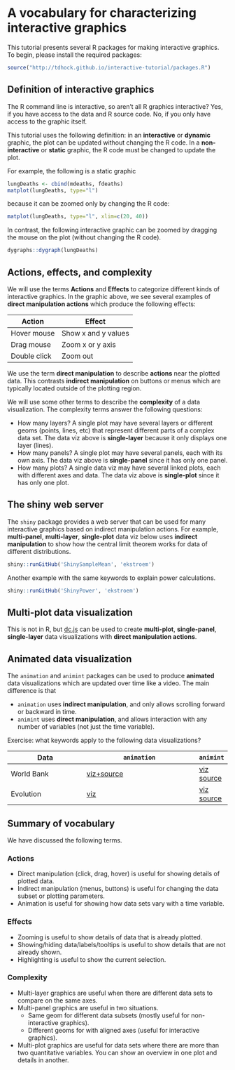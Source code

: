 # A vocabulary for characterizing interactive graphics

This tutorial presents several R packages for making interactive
graphics. To begin, please install the required packages:

```r
source("http://tdhock.github.io/interactive-tutorial/packages.R")
```

## Definition of interactive graphics

The R command line is interactive, so aren't all R graphics
interactive? Yes, if you have access to the data and R source
code. No, if you only have access to the graphic itself.

This tutorial uses the following definition: in an **interactive** or
**dynamic** graphic, the plot can be updated without changing the R
code. In a **non-interactive** or **static** graphic, the R code must
be changed to update the plot.

For example, the following is a static graphic

```r
lungDeaths <- cbind(mdeaths, fdeaths)
matplot(lungDeaths, type="l")
```

because it can be zoomed only by changing the R code:

```r
matplot(lungDeaths, type="l", xlim=c(20, 40))
```

In contrast, the following interactive graphic can be zoomed by
dragging the mouse on the plot (without changing the R code).

```r
dygraphs::dygraph(lungDeaths)
```

## Actions, effects, and complexity

We will use the terms **Actions** and **Effects** to categorize
different kinds of interactive graphics. In the graphic above, we see
several examples of **direct manipulation actions** which produce the
following effects:

| Action | Effect     |
|--------|------------|
| Hover mouse | Show x and y values |
| Drag mouse | Zoom x or y axis |
| Double click | Zoom out |

We use the term **direct manipulation** to describe **actions** near
the plotted data. This contrasts **indirect manipulation** on buttons
or menus which are typically located outside of the plotting region.

We will use some other terms to describe the **complexity** of a data
visualization. The complexity terms answer the following questions:

* How many layers? A single plot may have several layers or different
  geoms (points, lines, etc) that represent different parts of a
  complex data set. The data viz above is **single-layer** because it
  only displays one layer (lines).
* How many panels? A single plot may have several panels, each with
  its own axis. The data viz above is **single-panel** since it has
  only one panel.
* How many plots? A single data viz may have several linked plots,
  each with different axes and data. The data viz above is
  **single-plot** since it has only one plot.
  
## The shiny web server

The `shiny` package provides a web server that can be used for many
interactive graphics based on indirect manipulation actions. For
example, **multi-panel**, **multi-layer**, **single-plot** data viz
below uses **indirect manipulation** to show how the central limit
theorem works for data of different distributions.

```r
shiny::runGitHub('ShinySampleMean', 'ekstroem')
```

Another example with the same keywords to explain power calculations.

```r
shiny::runGitHub('ShinyPower', 'ekstroem')
```

## Multi-plot data visualization

This is not in R, but [dc.js](http://dc-js.github.io/dc.js/) can be
used to create **multi-plot**, **single-panel**, **single-layer** data
visualizations with **direct manipulation actions**.

## Animated data visualization

The `animation` and `animint` packages can be used to produce
**animated** data visualizations which are updated over time like a
video. The main difference is that

* `animation` uses **indirect manipulation**, and only allows
  scrolling forward or backward in time.
* `animint` uses **direct manipulation**, and allows interaction with
  any number of variables (not just the time variable).
  
Exercise: what keywords apply to the following data visualizations?

| Data | `animation`     | `animint` |
|--------|------------|--|
| World Bank | [viz+source](http://www.ggplot2-exts.org/gganimate.html) |[viz](http://cbio.ensmp.fr/~thocking/WorldBank-facets/) [source](https://github.com/tdhock/animint/blob/master/inst/examples/WorldBank-facets.R)| 
| Evolution | [viz](http://nicholsonppp.r-forge.r-project.org/2009-08-19/index.htm) |  [viz](http://cbio.ensmp.fr/~thocking/animint-evolution-plots/) [source](https://github.com/tdhock/animint/blob/master/inst/examples/evolution.R) | 

## Summary of vocabulary

We have discussed the following terms.

### Actions

* Direct manipulation (click, drag, hover) is useful for showing
  details of plotted data.
* Indirect manipulation (menus, buttons) is useful for changing the
  data subset or plotting parameters.
* Animation is useful for showing how data sets vary with a time
  variable.

### Effects

* Zooming is useful to show details of data that is already plotted.
* Showing/hiding data/labels/tooltips is useful to show details that
  are not already shown.
* Highlighting is useful to show the current selection. 

### Complexity

* Multi-layer graphics are useful when there are different data sets
  to compare on the same axes.
* Multi-panel graphics are useful in two situations.
  * Same geom for different data subsets (mostly useful for non-interactive graphics).
  * Different geoms for with aligned axes (useful for interactive graphics). 
* Multi-plot graphics are useful for data sets where there are more
  than two quantitative variables. You can show an overview in one
  plot and details in another.

